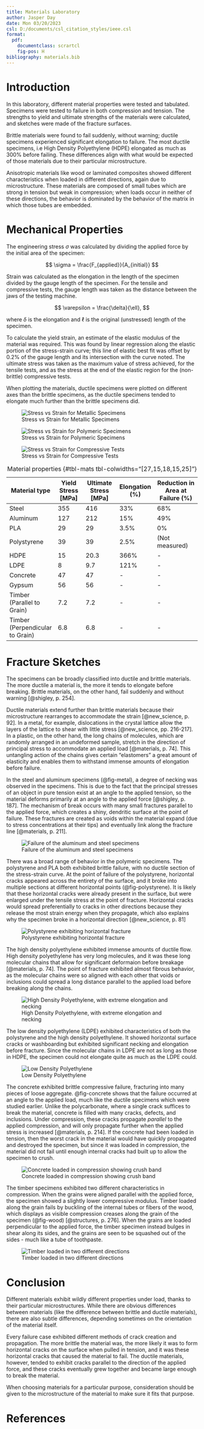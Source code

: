 ```yaml
---
title: Materials Laboratory
author: Jasper Day
date: Mon 03/20/2023 
csl: D:/documents/csl_citation_styles/ieee.csl
format:
  pdf:
    documentclass: scrartcl
    fig-pos: H
bibliography: materials.bib
---
```


# Introduction

<!-- Give a brief introduction to your report, stating the aims and outlining what you did. 
 -->

In this laboratory, different material properties were tested and tabulated. Specimens were tested to failure in both compression and tension. The strengths to yield and ultimate strengths of the materials were calculated, and sketches were made of the fracture surfaces. 

Brittle materials were found to fail suddenly, without warning; ductile specimens experienced significant elongation to failure. The most ductile specimens, i.e High Density Polyethylene (HDPE) elongated as much as 300% before failing. These differences align with what would be expected of those materials due to their particular microstructure.

Anisotropic materials like wood or laminated composites showed different characteristics when loaded in different directions, again due to microstructure. These materials are composed of small tubes which are strong in tension but weak in compression; when loads occur in neither of these directions, the behavior is dominated by the behavior of the matrix in which those tubes are embedded.



# Mechanical Properties

<!-- This section should provide three stress-strain curves, with key features annotated, and a table of
results.
• A graph with the stress-strain curves for the metallic specimens -> steel, aluminum
• A graph with the stress-strain curves for all the polymer specimens.
• A graph with the stress-strain curves for both timber specimens, concrete, and gypsum.
• Table of results. For all specimens, include: specimen details, yield stress and ultimate stress. For
tensile specimens only, include: elongation (%) and reduction in area at failure location (%). You
may find it helpful to include data such as specimen dimensions etc. that were used in
determining the results. Give the units for each of the values.
You may need to correct your data so that it starts at (0,0) on the stress-strain diagram. Explain how you
did this.
Describe how you calculated stress, strain, ultimate strength, yield strength, and elongation, but you
don’t need to show every calculation for every specimen. Comment on the behaviour of each specimen,
and trends or relationships you observe between them. -->

The engineering stress $\sigma$ was calculated by dividing the applied force by the initial area of the specimen: 

$$
\sigma = \frac{F_{applied}}{A_{initial}}
$$

Strain was calculated as the elongation in the length of the specimen divided by the gauge length of the specimen. For the tensile and compressive tests, the gauge length was taken as the distance between the jaws of the testing machine.

$$
\varepsilon = \frac{\delta}{\ell},
$$

where $\delta$ is the elongation and $\ell$ is the original (unstressed) length of the specimen.

To calculate the yield strain, an estimate of the elastic modulus of the material was required. This was found by linear regression along the elastic portion of the stress-strain curve; this line of elastic best fit was offset by 0.2% of the gauge length and its intersection with the curve noted. The ultimate stress was taken as the maximum value of stress achieved, for the tensile tests, and as the stress at the end of the elastic region for the (non-brittle) compressive tests.

When plotting the materials, ductile specimens were plotted on different axes than the brittle specimens, as the ductile specimens tended to elongate much further than the brittle specimens did.

![Stress vs Strain for Metallic Specimens](metals.png){#fig-metal}

![Stress vs Strain for Polymeric Specimens](polys_better_small.png){#fig-poly}

![Stress vs Strain for Compressive Tests](compressive_better.png){#fig-comp}

| Material type | Yield Stress [MPa] | Ultimate Stress [MPa] | Elongation (%) | Reduction in Area at Failure (%) |
|----------|--------------------|-----------------------|----------------|----------------------------------|
| Steel     | 355 | 416    | 33% | 68% |
| Aluminum  | 127 | 212    | 15% | 49% |
| PLA       | 29 | 29     | 3.5% | 0% |
| Polystyrene | 39 | 39   | 2.5% | (Not measured) |
| HDPE      | 15 | 20.3   | 366% | - |
| LDPE      | 8 | 9.7    | 121% | - |
| Concrete  | 47 | 47     | - | - |
| Gypsum    | 56 | 56     | - | - |
| Timber (Parallel to Grain)        | 7.2 | 7.2 | - | - |
| Timber (Perpendicular to Grain)   | 6.8 | 6.8 | - | - |
: Material properties {#tbl-mats tbl-colwidths="[27,15,18,15,25]"}



# Fracture Sketches

<!-- This section should contain annotated sketches of each of the fractured specimens, to describe your
observations. In addition, briefly discuss the characteristics that you observe.
In your discussion, consider:
• What do you notice about the shape of the specimens now, compared to before testing?
• What do the fracture surfaces look like?
• Can you see any of the internal structure? If so, what does it look like?
• What differences do you notice between the different specimens, between materials and
between tension and compression tests?
• Can you make links between the appearance of the fractured specimens and the properties and
microstructure of the materials? -->

The specimens can be broadly classified into ductile and brittle materials. The more ductile a material is, the more it tends to elongate before breaking. Brittle materials, on the other hand, fail suddenly and without warning [@shigley, p. 254]. 

Ductile materials extend further than brittle materials because their microstructure rearranges to accommodate the strain [@new_science, p. 92]. In a metal, for example, dislocations in the crystal lattice allow the layers of the lattice to shear with little stress [@new_science, pp. 216-217]. In a plastic, on the other hand, the long chains of molecules, which are randomly arranged in an undeformed sample, stretch in the direction of principal stress to accommodate an applied load [@materials, p. 74]. This untangling action of the chains gives certain "elastomers" a great amount of elasticity and enables them to withstand immense amounts of elongation before failure.

In the steel and aluminum specimens (@fig-metal), a degree of necking was observed in the specimens. This is due to the fact that the principal stresses of an object in pure tension exist at an angle to the applied tension, so the material deforms primarily at an angle to the applied force [@shigley, p. 187]. The mechanism of break occurs with many small fractures parallel to the applied force, which creates a shiny, dendritic surface at the point of failure. These fractures are created as voids within the material expand (due to stress concentrations at their tips) and eventually link along the fracture line [@materials, p. 211].

![Failure of the aluminum and steel specimens](Steel.png){#fig-metal}

There was a broad range of behavior in the polymeric specimens. The polystyrene and PLA both exhibited brittle failure, with no ductile section of the stress-strain curve. At the point of failure of the polystyrene, horizontal cracks appeared across the entirety of the surface, and it broke into multiple sections at different horizontal points (@fig-polystyrene). It is likely that these horizontal cracks were already present in the surface, but were enlarged under the tensile stress at the point of fracture. Horizontal cracks would spread preferentially to cracks in other directions because they release the most strain energy when they propagate, which also explains why the specimen broke in a horizontal direction [@new_science, p. 81]

![Polystyrene exhibiting horizontal fracture](ps.png){#fig-polystyrene}

The high density polyethylene exhibited immense amounts of ductile flow. High density polyethylene has very long molecules, and it was these long molecular chains that allow for significant deformaion before breakage [@materials, p. 74]. The point of fracture exhibited almost fibrous behavior, as the molecular chains were so aligned with each other that voids or inclusions could spread a long distance parallel to the applied load before breaking along the chains.

![High Density Polyethylene, with extreme elongation and necking](hdpe.png){#fig-hdpe}

The low density polyethylene (LDPE) exhibited characteristics of both the polystyrene and the high density polyethylene. It showed horizontal surface cracks or washboarding but exhibited significant necking and elongation before fracture. Since the molecular chains in LDPE are not as long as those in HDPE, the specimen could not elongate quite as much as the LDPE could.

![Low Density Polyethylene](ldpe.png){#fig-ldpe}

The concrete exhibited brittle compressive failure, fracturing into many pieces of loose aggregate. @fig-concrete shows that the failure occurred at an angle to the applied load, much like the ductile specimens which were studied earlier. Unlike the polycarbonate, where a single crack suffices to break the material, concrete is filled with many cracks, defects, and inclusions. Under compression, these cracks propagate *parallel* to the applied compression, and will only propagate further when the applied stress is increased [@materials, p. 214]. If the concrete had been loaded in tension, then the worst crack in the material would have quickly propagated and destroyed the specimen, but since it was loaded in compression, the material did not fail until enough internal cracks had built up to allow the specimen to crush.

![Concrete loaded in compression showing crush band](concrete.png){#fig-concrete}

The timber specimens exhibited two different characteristics in compression. When the grains were aligned parallel with the applied force, the specimen showed a slightly lower compressive modulus. Timber loaded along the grain fails by buckling of the internal tubes or fibers of the wood, which displays as visible compression creases along the grain of the specimen (@fig-wood) [@structures, p. 276]. When the grains are loaded perpendicular to the applied force, the timber specimen instead bulges in shear along its sides, and the grains are seen to be squashed out of the sides - much like a tube of toothpaste.

![Timber loaded in two different directions](timber.png){#fig-wood}

# Conclusion

<!-- This section should draw together the key points made in the main part of the report. -->

Different materials exhibit wildly different properties under load, thanks to their particular microstructures. While there are obvious differences between materials (like the difference between brittle and ductile materials), there are also subtle differences, depending sometimes on the orientation of the material itself.

Every failure case exhibited different methods of crack creation and propagation. The more brittle the material was, the more likely it was to form horizontal cracks on the surface when pulled in tension, and it was these horizontal cracks that caused the material to fail. The ductile materials, however, tended to exhibit cracks parallel to the direction of the applied force, and these cracks eventually grew together and became large enough to break the material. 

When choosing materials for a particular purpose, consideration should be given to the microstructure of the material to make sure it fits that purpose.

# References